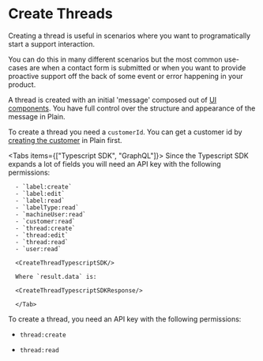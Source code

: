 
# Create Threads

Creating a thread is useful in scenarios where you want to programatically start a support interaction.

You can do this in many different scenarios but the most common use-cases are when a contact form is submitted or when you want to provide proactive support off the back of some event or error happening in your product.

A thread is created with an initial 'message' composed out of [UI components](/docs/ui-components). You have full control over the structure and appearance of the message in Plain.

To create a thread you need a `customerId`. You can get a customer id by [creating the customer](/docs/customers/upsert) in Plain first.

<Tabs items={["Typescript SDK", "GraphQL"]}>
  <Tab>
      Since the Typescript SDK expands a lot of fields you will need an API key with the following permissions:

      - `label:create`
      - `label:edit`
      - `label:read`
      - `labelType:read`
      - `machineUser:read`
      - `customer:read`
      - `thread:create`
      - `thread:edit`
      - `thread:read`
      - `user:read`

      <CreateThreadTypescriptSDK/>

      Where `result.data` is:

      <CreateThreadTypescriptSDKResponse/>

      </Tab>

  <Tab>
To create a thread, you need an API key with the following permissions:

- `thread:create`
- `thread:read`

  <CreateThreadGraphQL />

</Tab>

</Tabs>
